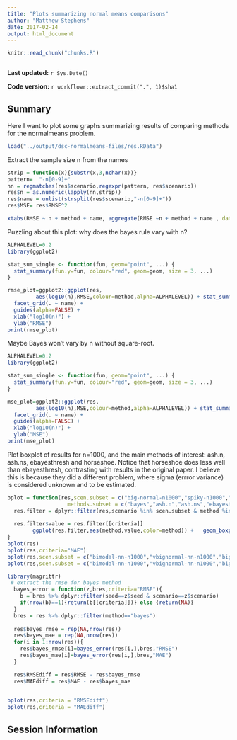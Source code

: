 ```yaml
---
title: "Plots summarizing normal means comparisons"
author: "Matthew Stephens"
date: 2017-02-14
output: html_document
---
```


```r
knitr::read_chunk("chunks.R")
```

```r
```

**Last updated:** `r Sys.Date()`

**Code version:** `r workflowr::extract_commit(".", 1)$sha1`


## Summary

Here I want to plot some graphs summarizing results of comparing methods for the normalmeans problem.

```r
load("../output/dsc-normalmeans-files/res.RData")
```


Extract the sample size n from the names
```r
strip = function(x){substr(x,3,nchar(x))}
pattern=  "-n[0-9]+"
nn = regmatches(res$scenario,regexpr(pattern, res$scenario))
res$n = as.numeric(lapply(nn,strip))
res$name = unlist(strsplit(res$scenario,"-n[0-9]+")) 
res$MSE= res$RMSE^2
```

```r
xtabs(RMSE ~ n + method + name, aggregate(RMSE ~n + method + name , data=res, FUN=mean))

```

Puzzling about this plot: why does the bayes rule vary with n?
```r
ALPHALEVEL=0.2
library(ggplot2)

stat_sum_single <- function(fun, geom="point", ...) {
  stat_summary(fun.y=fun, colour="red", geom=geom, size = 3, ...)
}

rmse_plot=ggplot2::ggplot(res,
         aes(log10(n),RMSE,colour=method,alpha=ALPHALEVEL)) + stat_summary(fun.y=mean,geom="line") + 
  facet_grid(. ~ name) + 
  guides(alpha=FALSE) +
  xlab("log10(n)") +
  ylab("RMSE") 
print(rmse_plot)
```

Maybe Bayes won't vary by n without square-root.
```r
ALPHALEVEL=0.2
library(ggplot2)

stat_sum_single <- function(fun, geom="point", ...) {
  stat_summary(fun.y=fun, colour="red", geom=geom, size = 3, ...)
}

mse_plot=ggplot2::ggplot(res,
         aes(log10(n),MSE,colour=method,alpha=ALPHALEVEL)) + stat_summary(fun.y=mean,geom="line") + 
  facet_grid(. ~ name) + 
  guides(alpha=FALSE) +
  xlab("log10(n)") +
  ylab("MSE") 
print(mse_plot)
```

Plot boxplot of results for n=1000, and the main methods of interest: ash.n, ash.ns, ebayesthresh and horseshoe. Notice that horseshoe does less well than ebayesthresh, contrasting with results
in the original paper. I believe this is because they did a different problem, where sigma (errror variance) is considered unknown and to be estimated. 
```r
bplot = function(res,scen.subset = c("big-normal-n1000","spiky-n1000","near-normal-n1000","flat-top-n1000"),
                   methods.subset = c("bayes","ash.n","ash.ns","ebayesthresh","ebayesthresh-new","ebnm","horseshoe"), criteria="MSE"){
  res.filter = dplyr::filter(res,scenario %in% scen.subset & method %in% methods.subset)
  
  res.filter$value = res.filter[[criteria]] 
        ggplot(res.filter,aes(method,value,color=method)) +   geom_boxplot() + facet_grid(.~scenario)
}
bplot(res)
bplot(res,criteria="MAE")
bplot(res,scen.subset = c("bimodal-nn-n1000","vbignormal-nn-n1000","big-normal-nn-n1000","near-normal-nn-n1000","flat-top-nn-n1000"))
bplot(res,scen.subset = c("bimodal-nn-n1000","vbignormal-nn-n1000","big-normal-nn-n1000","near-normal-nn-n1000","flat-top-nn-n1000"),criteria="MAE")
```


```r
library(magrittr)
 # extract the rmse for bayes method
  bayes_error = function(z,bres,criteria="RMSE"){
    b = bres %>% dplyr::filter(seed==z$seed & scenario==z$scenario)
    if(nrow(b)==1){return(b[[criteria]])} else {return(NA)}
  }
  bres = res %>% dplyr::filter(method=="bayes")
  
  res$bayes_rmse = rep(NA,nrow(res))
  res$bayes_mae = rep(NA,nrow(res))
  for(i in 1:nrow(res)){
    res$bayes_rmse[i]=bayes_error(res[i,],bres,"RMSE")
    res$bayes_mae[i]=bayes_error(res[i,],bres,"MAE")
  }

  res$RMSEdiff = res$RMSE - res$bayes_rmse
  res$MAEdiff = res$MAE - res$bayes_mae
   
```


```r
bplot(res,criteria = "RMSEdiff")
bplot(res,criteria = "MAEdiff")
```

## Session Information

```r
```
